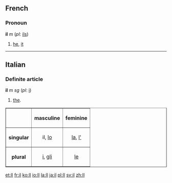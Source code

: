 ==French==
===Pronoun===
'''il''' ''m'' (''pl'': [[ils]])

# [[he]], [[it]]
----

==Italian==
===Definite article===
'''il''' ''m sg'' (''pl'': [[i#Italian|i]])

#[[the]].

<table border="1">
<tr><th></th><th>masculine</th><th>feminine</th></tr>
<tr><th>singular</th><td align=center>il, [[lo]]</td><td align=center>[[la]], [[l']]</td></tr>
<tr><th>plural</th><td align=center>[[i#Italian|i]], [[gli]]</td><td align=center>[[le]]</td></tr>
</table>

[[et:Il]]
[[fr:il]]
[[ko:Il]]
[[io:Il]]
[[la:Il]]
[[ja:il]]
[[pl:Il]]
[[sv:il]]
[[zh:Il]]